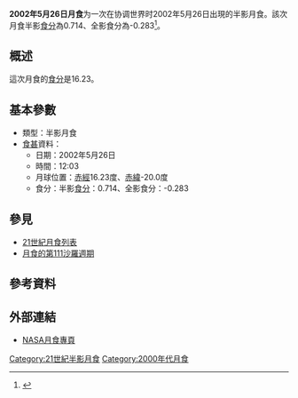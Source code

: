 {{Infobox lunar eclipse
| date        = 2002年5月26日
| time        = 12:03
| nature     = 半影月食
| saros       = 111
| gamma           = 1.176
| magnitude      = 半影食分：0.714<br/>全影食分：-0.283
| par_duration   = 
| tot_duration    = 
| chart               = Lunar eclipse chart close-2002May26.png
}}
'''2002年5月26日月食'''为一次在协调世界时2002年5月26日出現的半影月食。該次月食半影[[食分|食分]]為0.714、全影食分為-0.283<ref name="nasa_catalog_list">{{cite web|url=http://sunearth.gsfc.nasa.gov/eclipse/LEcat/LE2001-2100.html|title=Lunar Eclipses: 2001 to 2100|language=en|publisher=[[NASA|NASA]]|archiveurl=https://web.archive.org/web/19990202141830/http://sunearth.gsfc.nasa.gov/eclipse/LEcat/LE2001-2100.html|archivedate=1999-02-02|deadurl=yes|accessdate=2016-09-10}}</ref>。

== 概述 ==
這次月食的[[食分|食分]]是16.23。

== 基本參數 ==
{{NoteUTC}}
* 類型：半影月食
*[[食甚|食甚]]資料：
** 日期：2002年5月26日
** 時間：12:03
** 月球位置：[[赤經|赤經]]16.23度、[[赤緯|赤緯]]-20.0度
** 食分：半影[[食分|食分]]：0.714、全影食分：-0.283


== 參見 ==
{{portal box|天文學}}
* [[21世紀月食列表|21世紀月食列表]]
* [[月食的第111沙羅週期|月食的第111沙羅週期]]

== 參考資料 ==
{{reflist}}

== 外部連結 ==
* [http://eclipse.gsfc.nasa.gov/lunar.html NASA月食專頁]{{Wayback|url=http://eclipse.gsfc.nasa.gov/lunar.html |date=20181231235927 }}{{en icon}}
{{Lunar-eclipse-stub}}
{{月食}}

[[Category:21世紀半影月食|Category:21世紀半影月食]]
[[Category:2000年代月食|Category:2000年代月食]]